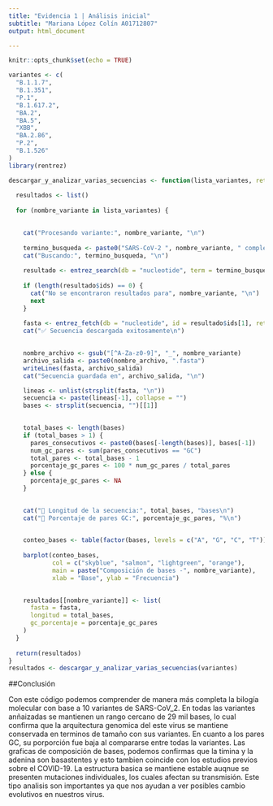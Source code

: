 ```yaml
---
title: "Evidencia 1 | Análisis inicial"
subtitle: "Mariana López Colín A01712807"
output: html_document

---
```


```r
knitr::opts_chunk$set(echo = TRUE)
```


```r
variantes <- c(
  "B.1.1.7",      
  "B.1.351",          
  "P.1",   
  "B.1.617.2",    
  "BA.2",      
  "BA.5",        
  "XBB",      
  "BA.2.86",      
  "P.2",         
  "B.1.526"       
)
library(rentrez)

descargar_y_analizar_varias_secuencias <- function(lista_variantes, retmax = 5) {
  
  resultados <- list()
  
  for (nombre_variante in lista_variantes) {
    

    cat("Procesando variante:", nombre_variante, "\n")
    
    termino_busqueda <- paste0("SARS-CoV-2 ", nombre_variante, " complete genome OR ", nombre_variante)
    cat("Buscando:", termino_busqueda, "\n")
    
    resultado <- entrez_search(db = "nucleotide", term = termino_busqueda, retmax = retmax)
    
    if (length(resultado$ids) == 0) {
      cat("No se encontraron resultados para", nombre_variante, "\n")
      next
    }
    
    fasta <- entrez_fetch(db = "nucleotide", id = resultado$ids[1], rettype = "fasta")
    cat("✅ Secuencia descargada exitosamente\n")
    

    nombre_archivo <- gsub("[^A-Za-z0-9]", "_", nombre_variante)
    archivo_salida <- paste0(nombre_archivo, ".fasta")
    writeLines(fasta, archivo_salida)
    cat("Secuencia guardada en", archivo_salida, "\n")

    lineas <- unlist(strsplit(fasta, "\n"))
    secuencia <- paste(lineas[-1], collapse = "")
    bases <- strsplit(secuencia, "")[[1]]
    

    total_bases <- length(bases)
    if (total_bases > 1) {
      pares_consecutivos <- paste0(bases[-length(bases)], bases[-1])
      num_gc_pares <- sum(pares_consecutivos == "GC")
      total_pares <- total_bases - 1
      porcentaje_gc_pares <- 100 * num_gc_pares / total_pares
    } else {
      porcentaje_gc_pares <- NA
    }
    

    cat("📏 Longitud de la secuencia:", total_bases, "bases\n")
    cat("🧬 Porcentaje de pares GC:", porcentaje_gc_pares, "%\n")
    

    conteo_bases <- table(factor(bases, levels = c("A", "G", "C", "T")))
    
    barplot(conteo_bases, 
            col = c("skyblue", "salmon", "lightgreen", "orange"), 
            main = paste("Composición de bases -", nombre_variante),
            xlab = "Base", ylab = "Frecuencia")
    

    resultados[[nombre_variante]] <- list(
      fasta = fasta,
      longitud = total_bases,
      gc_porcentaje = porcentaje_gc_pares
    )
  }
  
  return(resultados)
}
resultados <- descargar_y_analizar_varias_secuencias(variantes)


```






##Conclusión 

Con este código podemos comprender de manera más completa la bilogía molecular con base a 10 variantes de SARS-CoV_2. En todas las variantes anñaizadas se mantienen un rango cercano de 29 mil bases, lo cual confirma que la arquitectura genomica del este virus se mantiene conservada en terminos de tamaño con sus variantes. En cuanto a los pares GC, su porporción fue baja al compararse entre todas la variantes. Las graficas de composición de bases, podemos confirmas que la timina y la adenina son basastentes y esto tambien coincide con los estudios previos sobre el COVID-19.
La estructura basica se mantiene estable auqnue se presenten mutaciones individuales, los cuales afectan su transmisión. Este tipo analisis son importantes ya que nos ayudan a ver posibles cambio evolutivos en nuestros virus. 
